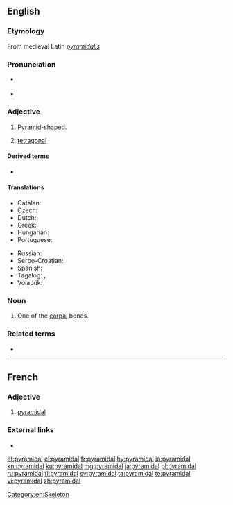 ==English==

===Etymology===
From medieval Latin ''[[pyramidalis]]''

===Pronunciation===
{{qualifier|stressed}}
* {{a|UK}} {{IPA|/pɪˈɹə.mɪ.dl̩|-ɹæ-/|lang=en}}
* {{a|US}} {{IPA|/pɪˈɹə.mɪ.ɾl̩|-ɹæ-|-dl̩/|lang=en}}

===Adjective===
{{en-adj|-}}

# {{lb|en|geometry}} [[pyramid|Pyramid]]-shaped.
# {{lb|en|crystallography}} [[tetragonal]]

====Derived terms====
* {{l|en|pyramidally}}

====Translations====
{{trans-top|pyramid-shaped}}
* Catalan: {{t|ca|piramidal}}
* Czech: {{t|cs|pyramidový}}
* Dutch: {{t|nl|piramidaal}}
* Greek: {{t+|el|πυραμιδικός|m}}
* Hungarian: {{t|hu|piramidális}}
* Portuguese: {{t+|pt|piramidal}}
{{trans-mid}}
* Russian: {{t+|ru|пирамида́льный}}
* Serbo-Croatian: {{t+|sh|pȉramidālan}}
* Spanish: {{t|es|piramidal}}
* Tagalog: {{t|tl|tagiluin}}, {{t|tl|gunong}}
* Volapük: {{t+|vo|piramidik}}
{{trans-bottom}}

===Noun===
{{en-noun}}

# {{lb|en|anatomy}} One of the [[carpal]] bones.

===Related terms===
* {{l|en|cuneiform}}

[[Category:en:Skeleton]]

----

==French==

===Adjective===
{{fr-adj}}

# [[#English|pyramidal]]

===External links===
* {{R:TLFi}}

[[et:pyramidal]]
[[el:pyramidal]]
[[fr:pyramidal]]
[[hy:pyramidal]]
[[io:pyramidal]]
[[kn:pyramidal]]
[[ku:pyramidal]]
[[mg:pyramidal]]
[[ja:pyramidal]]
[[pl:pyramidal]]
[[ru:pyramidal]]
[[fi:pyramidal]]
[[sv:pyramidal]]
[[ta:pyramidal]]
[[te:pyramidal]]
[[vi:pyramidal]]
[[zh:pyramidal]]